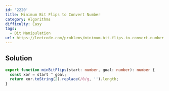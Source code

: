 ```yaml
---
id: '2220'
title: Minimum Bit Flips to Convert Number
category: Algorithms
difficulty: Easy
tags:
  - Bit Manipulation
url: https://leetcode.com/problems/minimum-bit-flips-to-convert-number
---
```


## Solution

```typescript showLineNumbers
export function minBitFlips(start: number, goal: number): number {
  const xor = start ^ goal;
  return xor.toString(2).replace(/0/g, '').length;
}
```
